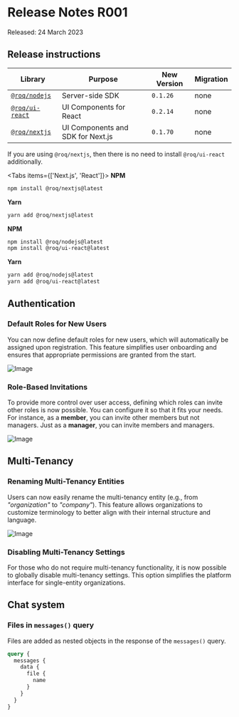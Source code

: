
# Release Notes R001

<Callout type="info" emoji="ℹ️">
  Released: 24 March 2023
</Callout>

## Release instructions

| Library                                                        | Purpose                           | New Version | Migration |
|----------------------------------------------------------------|-----------------------------------|-------------|-----------|
| [`@roq/nodejs`](https://www.npmjs.com/package/@roq/nodejs)     | Server-side SDK                   | `0.1.26`    | none      |
| [`@roq/ui-react`](https://www.npmjs.com/package/@roq/ui-react) | UI Components for React           | `0.2.14`    | none      | 
| [`@roq/nextjs`](https://www.npmjs.com/package/@roq/nextjs)     | UI Components and SDK for Next.js | `0.1.70`    | none      | 

If you are using `@roq/nextjs`, then there is no need to install `@roq/ui-react` additionally.

<Tabs items={['Next.js', 'React']}><Tab>
**NPM**

```bash
npm install @roq/nextjs@latest
```

**Yarn**

```bash
yarn add @roq/nextjs@latest
```

</Tab><Tab>
**NPM**

```bash
npm install @roq/nodejs@latest
npm install @roq/ui-react@latest
```

**Yarn**

```bash
yarn add @roq/nodejs@latest
yarn add @roq/ui-react@latest
```

</Tab></Tabs>

[//]: # (Migration of node lib)

## Authentication

### Default Roles for New Users

You can now define default roles for new users, which will automatically be
assigned upon registration. This feature simplifies user onboarding and ensures that appropriate permissions are granted
from the start.

![Image](/release-notes/2023-001-default-roles.png)

### Role-Based Invitations

To provide more control over user access, defining which roles can invite other roles is now possible. You can configure
it so that it fits your needs. For instance, as a **member**, you can invite other members but not managers. Just as a
**manager**, you can invite members and managers.

![Image](/release-notes/2023-001-invite-roles.png)

## Multi-Tenancy

### Renaming Multi-Tenancy Entities

Users can now easily rename the multi-tenancy entity (e.g., from _"organization"_ to _"company"_). This feature allows
organizations to customize terminology to better align with their internal structure and language.

![Image](/release-notes/2023-001-rename-tenants.png)

### Disabling Multi-Tenancy Settings

For those who do not require multi-tenancy functionality, it is now possible to globally disable multi-tenancy
settings. This option simplifies the platform interface for single-entity organizations.

## Chat system

### Files in `messages()` query

Files are added as nested objects in the response of the `messages()` query.

```graphql
query {
  messages {
    data {
      file {
        name
      }
    }
  }
}
```

[//]: # (-- TODO:  Merged in story/CPD-2510-fetch-messages-with-files)


